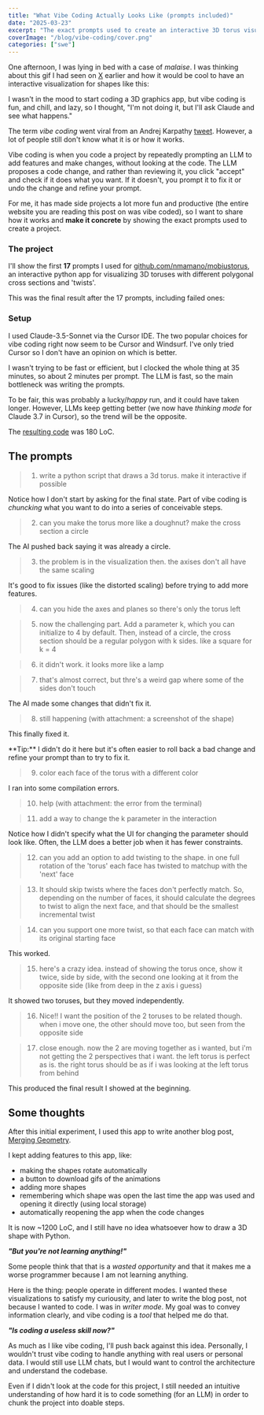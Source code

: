 ```yaml
---
title: "What Vibe Coding Actually Looks Like (prompts included)"
date: "2025-03-23"
excerpt: "The exact prompts used to create an interactive 3D torus visualization app with vibe coding."
coverImage: "/blog/vibe-coding/cover.png"
categories: ["swe"]
---
```


One afternoon, I was lying in bed with a case of _malaise_. I was thinking about this gif I had seen on [X](https://x.com/PhysInHistory/status/1892892736048468367) earlier and how it would be cool to have an interactive visualization for shapes like this:

<BlogImage
  src="/blog/merging-geometry/mobius-strip.gif"
  alt="'Mobius strip' by u/BoonFanz on reddit"
  width="35%"
  caption="'Mobius strip' by u/BoonFanz on reddit: reddit.com/r/gifs/comments/vvfuts/mobius_strip/"
/>

I wasn't in the mood to start coding a 3D graphics app, but vibe coding is fun, and chill, and lazy, so I thought, "I'm not doing it, but I'll ask Claude and see what happens."

The term _vibe coding_ went viral from an Andrej Karpathy [tweet](https://x.com/karpathy/status/1886192184808149383). However, a lot of people still don't know what it is or how it works.

Vibe coding is when you code a project by repeatedly prompting an LLM to add features and make changes, without looking at the code. The LLM proposes a code change, and rather than reviewing it, you click "accept" and check if it does what you want. If it doesn't, you prompt it to fix it or undo the change and refine your prompt.

For me, it has made side projects a lot more fun and productive (the entire website you are reading this post on was vibe coded), so I want to share how it works and **make it concrete** by showing the exact prompts used to create a project.

### The project

I'll show the first **17** prompts I used for [github.com/nmamano/mobiustorus](https://github.com/nmamano/mobiustorus), an interactive python app for visualizing 3D toruses with different polygonal cross sections and 'twists'.

This was the final result after the 17 prompts, including failed ones:

<BlogImage
  src="/blog/vibe-coding/state17.gif"
  alt="Final result: an interactive 3D torus visualization with polygonal cross sections and twists"
  width="100%"
/>

### Setup

I used Claude-3.5-Sonnet via the Cursor IDE. The two popular choices for vibe coding right now seem to be Cursor and Windsurf. I've only tried Cursor so I don't have an opinion on which is better.

I wasn't trying to be fast or efficient, but I clocked the whole thing at 35 minutes, so about 2 minutes per prompt. The LLM is fast, so the main bottleneck was writing the prompts.

To be fair, this was probably a lucky/_happy_ run, and it could have taken longer. However, LLMs keep getting better (we now have _thinking mode_ for Claude 3.7 in Cursor), so the trend will be the opposite.

The [resulting code](https://github.com/nmamano/mobiustorus/blob/9bb4a44872dff9d740e03a46d05c9017d2fbe5f1/mobius.py) was 180 LoC.

## The prompts

> 1. write a python script that draws a 3d torus. make it interactive if possible

<BlogImage
  src="/blog/vibe-coding/state1.gif"
  alt="An interactive 3D torus visualization with color gradient"
  width="70%"
  caption="Result from prompt 1."
/>

Notice how I don't start by asking for the final state. Part of vibe coding is _chuncking_ what you want to do into a series of conceivable steps.

> 2. can you make the torus more like a doughnut? make the cross section a circle

The AI pushed back saying it was already a circle.

> 3. the problem is in the visualization then. the axises don't all have the same scaling

<BlogImage
  src="/blog/vibe-coding/state3.png"
  alt="Torus with corrected scaling on all axes"
  width="40%"
  caption="Result from prompt 3."
/>

It's good to fix issues (like the distorted scaling) before trying to add more features.

> 4. can you hide the axes and planes so there's only the torus left

<BlogImage
  src="/blog/vibe-coding/state4.png"
  alt="Torus with hidden axes and planes"
  width="40%"
  caption="Result from prompt 4."
/>

> 5. now the challenging part. Add a parameter k, which you can initialize to 4 by default. Then, instead of a circle, the cross section should be a regular polygon with k sides. like a square for k = 4

<BlogImage
  src="/blog/vibe-coding/state5.png"
  alt="First attempt at a polygonal torus that looks like a lamp"
  width="50%"
  caption="Result from prompt 5."
/>

> 6. it didn't work. it looks more like a lamp

<BlogImage
  src="/blog/vibe-coding/state6.gif"
  alt="Polygonal torus with gaps between faces"
  width="60%"
  caption="Result from prompt 6."
/>

> 7. that's almost correct, but thre's a weird gap where some of the sides don't touch

The AI made some changes that didn't fix it.

> 8. still happening (with attachment: a screenshot of the shape)

This finally fixed it.

<Callout>
  **Tip:** I didn't do it here but it's often easier to roll back a bad change
  and refine your prompt than to try to fix it.
</Callout>

> 9. color each face of the torus with a different color

I ran into some compilation errors.

> 10. help (with attachment: the error from the terminal)

<BlogImage
  src="/blog/vibe-coding/state10.gif"
  alt="Interactive torus with a slider to change the number of sides"
  width="70%"
  caption="Result from prompt 10."
/>

> 11. add a way to change the k parameter in the interaction

<BlogImage
  src="/blog/vibe-coding/state11.gif"
  alt="Torus with twisting added"
  width="100%"
  caption="Result from prompt 11."
/>

Notice how I didn't specify what the UI for changing the parameter should look like. Often, the LLM does a better job when it has fewer constraints.

> 12. can you add an option to add twisting to the shape. in one full rotation of the 'torus' each face has twisted to matchup with the 'next' face

<BlogImage
  src="/blog/vibe-coding/state12.gif"
  alt="Torus with face alignment in twists"
  width="100%"
  caption="Result from prompt 12."
/>

> 13. It should skip twists where the faces don't perfectly match. So, depending on the number of faces, it should calculate the degrees to twist to align the next face, and that should be the smallest incremental twist

<BlogImage
  src="/blog/vibe-coding/state13.gif"
  alt="Torus with colored twist faces aligned"
  width="100%"
  caption="Result from prompt 13."
/>

> 14. can you support one more twist, so that each face can match with its original starting face

This worked.

> 15. here's a crazy idea. instead of showing the torus once, show it twice, side by side, with the second one looking at it from the opposite side (like from deep in the z axis i guess)

It showed two toruses, but they moved independently.

> 16. Nice!! I want the position of the 2 toruses to be related though. when i move one, the other should move too, but seen from the opposite side

<BlogImage
  src="/blog/vibe-coding/state16.gif"
  alt="Two toruses side by side showing different perspectives"
  width="100%"
  caption="Result from prompt 16."
/>

> 17. close enough. now the 2 are moving together as i wanted, but i'm not getting the 2 perspectives that i want. the left torus is perfect as is. the right torus should be as if i was looking at the left torus from behind

This produced the final result I showed at the beginning.

<BlogImage
  src="/blog/vibe-coding/state17.gif"
  alt="Two synchronized toruses showing front and back views"
  width="100%"
  caption="Result from prompt 17."
/>

## Some thoughts

After this initial experiment, I used this app to write another blog post, [Merging Geometry](https://nmamano.com/blog/merging-geometry).

I kept adding features to this app, like:

- making the shapes rotate automatically
- a button to download gifs of the animations
- adding more shapes
- remembering which shape was open the last time the app was used and opening it directly (using local storage)
- automatically reopening the app when the code changes

It is now ~1200 LoC, and I still have no idea whatsoever how to draw a 3D shape with Python.

**_"But you're not learning anything!"_**

Some people think that that is a _wasted opportunity_ and that it makes me a worse programmer because I am not learning anything.

Here is the thing: people operate in different modes. I wanted these visualizations to satisfy my curiousity, and later to write the blog post, not because I wanted to code. I was in _writer mode_. My goal was to convey information clearly, and vibe coding is a _tool_ that helped me do that.

**_"Is coding a useless skill now?"_**

As much as I like vibe coding, I'll push back against this idea. Personally, I wouldn't trust vibe coding to handle anything with real users or personal data. I would still use LLM chats, but I would want to control the architecture and understand the codebase.

Even if I didn't look at the code for this project, I still needed an intuitive understanding of how hard it is to code something (for an LLM) in order to chunk the project into doable steps.
